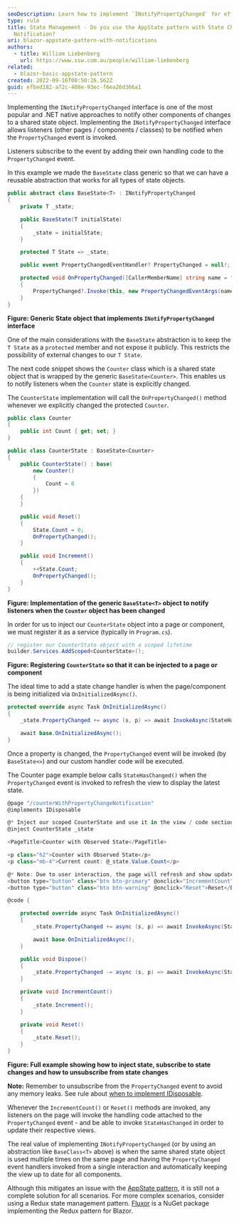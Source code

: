```yaml
---
seoDescription: Learn how to implement `INotifyPropertyChanged` for efficient state management in your Blazor applications.
type: rule
title: State Management - Do you use the AppState pattern with State Change
  Notification?
uri: blazor-appstate-pattern-with-notifications
authors:
  - title: William Liebenberg
    url: https://www.ssw.com.au/people/william-liebenberg
related:
  - blazor-basic-appstate-pattern
created: 2022-09-16T08:50:26.562Z
guid: efbed182-a72c-408e-93ec-f6ea26d366a1
---
```

Implementing the `INotifyPropertyChanged` interface is one of the most popular and .NET native approaches to notify other components of changes to a shared state object.
Implementing the `INotifyPropertyChanged` interface allows listeners (other pages / components / classes) to be notified when the `PropertyChanged` event is invoked.

Listeners subscribe to the event by adding their own handling code to the `PropertyChanged` event.

In this example we made the `BaseState` class generic so that we can have a reusable abstraction that works for all types of state objects.

``` cs
public abstract class BaseState<T> : INotifyPropertyChanged
{
    private T _state;

    public BaseState(T initialState)
    {
        _state = initialState;
    }

    protected T State => _state;

    public event PropertyChangedEventHandler? PropertyChanged = null!;

    protected void OnPropertyChanged([CallerMemberName] string name = "")
    {
        PropertyChanged?.Invoke(this, new PropertyChangedEventArgs(name));
    }
}
```

**Figure: Generic State object that implements `INotifyPropertyChanged` interface**

One of the main considerations with the `BaseState` abstraction is to keep the `T State` as a `protected` member and not expose it publicly. This restricts the possibility of external changes to our `T State`.

The next code snippet shows the `Counter` class which is a shared state object that is wrapped by the generic `BaseState<Counter>`. This enables us to notify listeners when the `Counter` state is explicitly changed.

The `CounterState` implementation will call the `OnPropertyChanged()` method whenever we explicitly changed the protected `Counter`.

``` cs
public class Counter
{
    public int Count { get; set; }
}

public class CounterState : BaseState<Counter>
{
    public CounterState() : base(
        new Counter()
        {
            Count = 0
        })
    {
    }

    public void Reset()
    {
        State.Count = 0;
        OnPropertyChanged();
    }

    public void Increment()
    {
        ++State.Count;
        OnPropertyChanged();
    }
}
```

**Figure: Implementation of the generic `BaseState<T>` object to notify listeners when the `Counter` object has been changed**

In order for us to inject our `CounterState` object into a page or component, we must register it as a service (typically in `Program.cs`).

``` cs
// register our CounterState object with a scoped lifetime
builder.Services.AddScoped<CounterState>();
```

**Figure: Registering `CounterState` so that it can be injected to a page or component**

The ideal time to add a state change handler is when the page/component is being initialized via `OnInitializedAsync()`.

```cs
protected override async Task OnInitializedAsync()
{
    _state.PropertyChanged += async (s, p) => await InvokeAsync(StateHasChanged);

    await base.OnInitializedAsync();
}
```

Once a property is changed, the `PropertyChanged` event will be invoked (by `BaseState<>`) and our custom handler code will be executed.

The Counter page example below calls `StateHasChanged()` when the `PropertyChanged` event is invoked to refresh the view to display the latest state.

``` cs
@page "/counterWithPropertyChangeNotification"
@implements IDisposable

@* Inject our scoped CounterState and use it in the view / code section *@
@inject CounterState _state

<PageTitle>Counter with Observed State</PageTitle>

<p class="h2">Counter with Observed State</p>
<p class="mb-4">Current count: @_state.Value.Count</p>

@* Note: Due to user interaction, the page will refresh and show updated state value, even though we have not called StateHasChanged *@
<button type="button" class="btn btn-primary" @onclick="IncrementCount">Click me</button>
<button type="button" class="btn btn-warning" @onclick="Reset">Reset</button>

@code {

    protected override async Task OnInitializedAsync()
    {
        _state.PropertyChanged += async (s, p) => await InvokeAsync(StateHasChanged);

        await base.OnInitializedAsync();
    }

    public void Dispose()
    {
        _state.PropertyChanged -= async (s, p) => await InvokeAsync(StateHasChanged);
    }

    private void IncrementCount()
    {
        _state.Increment();
    }

    private void Reset()
    {
        _state.Reset();
    }
}

```

**Figure: Full example showing how to inject state, subscribe to state changes and how to unsubscribe from state changes**

**Note:** Remember to unsubscribe from the `PropertyChanged` event to avoid any memory leaks. See rule about [when to implement IDisposable](/when-to-implement-idisposable).

Whenever the `IncrementCount()` or `Reset()` methods are invoked, any listeners on the page will invoke the handling code attached to the `PropertyChanged` event - and be able to invoke `StateHasChanged` in order to update their respective views.

The real value of implementing `INotifyPropertyChanged` (or by using an abstraction like `BaseClass<T>` above) is when the same shared state object is used multiple times on the same page and having the `PropertyChanged` event handlers invoked from a single interaction and automatically keeping the view up to date for all components.

Although this mitigates an issue with the [AppState pattern](blazor-basic-appstate-pattern), it is still not a complete solution for all scenarios. For more complex scenarios, consider using a Redux state management pattern. [Fluxor](https://github.com/mrpmorris/Fluxor) is a NuGet package implementing the Redux pattern for Blazor.